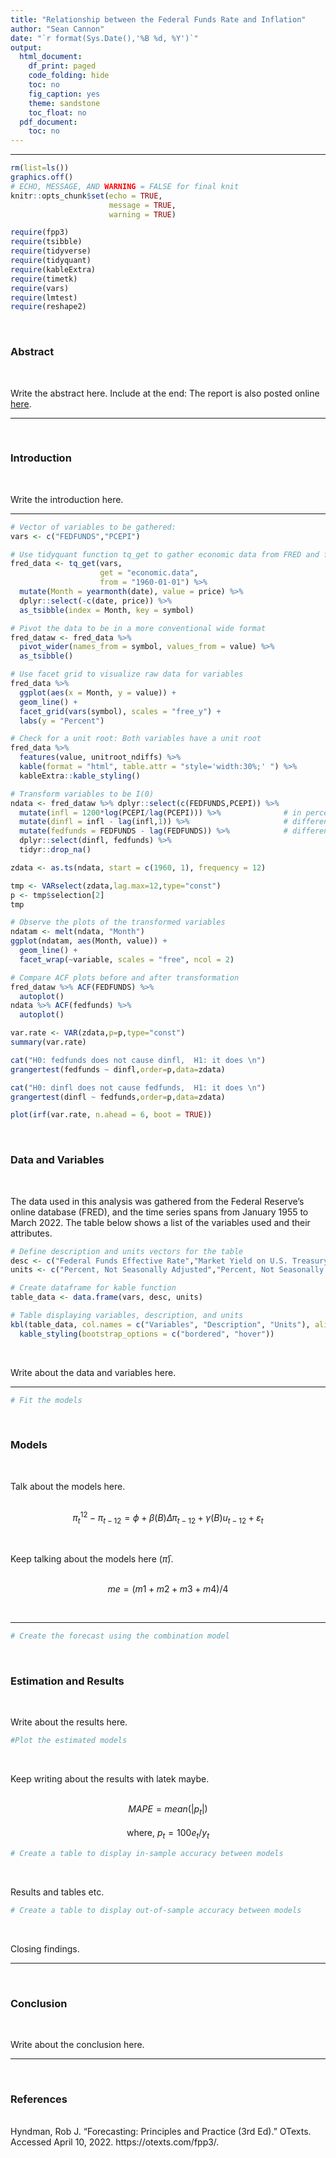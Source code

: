 ```yaml
---
title: "Relationship between the Federal Funds Rate and Inflation"
author: "Sean Cannon"
date: "`r format(Sys.Date(),'%B %d, %Y')`"
output:
  html_document:
    df_print: paged
    code_folding: hide
    toc: no
    fig_caption: yes
    theme: sandstone
    toc_float: no
  pdf_document:
    toc: no
---
```

<style type="text/css">
h1.title {
  text-align: center;
  padding-bottom: 16px;
  padding-top: 16px;
}
h4.author {
  text-align: center;
}
h4.date {
  text-align: center;
}
</style>

---

```r
rm(list=ls())
graphics.off()
# ECHO, MESSAGE, AND WARNING = FALSE for final knit
knitr::opts_chunk$set(echo = TRUE,
                      message = TRUE,
                      warning = TRUE)
```

```r
require(fpp3)
require(tsibble)
require(tidyverse)
require(tidyquant)
require(kableExtra)
require(timetk)
require(vars)
require(lmtest)
require(reshape2)
```

<br>
<h3>Abstract</h3>
<br>

Write the abstract here. Include at the end: The report is also posted online [here](https://scannon2k.github.io/projects.html).


---


<br>
<h3>Introduction</h3>
<br>

Write the introduction here.


---


```r
# Vector of variables to be gathered:
vars <- c("FEDFUNDS","PCEPI")

# Use tidyquant function tq_get to gather economic data from FRED and format as a tsibble
fred_data <- tq_get(vars,
                    get = "economic.data",
                    from = "1960-01-01") %>%
  mutate(Month = yearmonth(date), value = price) %>%
  dplyr::select(-c(date, price)) %>%
  as_tsibble(index = Month, key = symbol)

# Pivot the data to be in a more conventional wide format
fred_dataw <- fred_data %>%
  pivot_wider(names_from = symbol, values_from = value) %>%
  as_tsibble()

# Use facet grid to visualize raw data for variables
fred_data %>%
  ggplot(aes(x = Month, y = value)) +
  geom_line() +
  facet_grid(vars(symbol), scales = "free_y") +
  labs(y = "Percent")

# Check for a unit root: Both variables have a unit root
fred_data %>%
  features(value, unitroot_ndiffs) %>%
  kable(format = "html", table.attr = "style='width:30%;' ") %>%
  kableExtra::kable_styling()
```

```r
# Transform variables to be I(0)
ndata <- fred_dataw %>% dplyr::select(c(FEDFUNDS,PCEPI)) %>%
  mutate(infl = 1200*log(PCEPI/lag(PCEPI))) %>%              # in percent/month
  mutate(dinfl = infl - lag(infl,1)) %>%                     # differenced inflation
  mutate(fedfunds = FEDFUNDS - lag(FEDFUNDS)) %>%            # differenced fedfunds
  dplyr::select(dinfl, fedfunds) %>% 
  tidyr::drop_na()

zdata <- as.ts(ndata, start = c(1960, 1), frequency = 12)

tmp <- VARselect(zdata,lag.max=12,type="const")
p <- tmp$selection[2]
tmp
```

```r
# Observe the plots of the transformed variables
ndatam <- melt(ndata, "Month")
ggplot(ndatam, aes(Month, value)) +
  geom_line() +
  facet_wrap(~variable, scales = "free", ncol = 2)

# Compare ACF plots before and after transformation
fred_dataw %>% ACF(FEDFUNDS) %>%
  autoplot()
ndata %>% ACF(fedfunds) %>%
  autoplot()
```

```r
var.rate <- VAR(zdata,p=p,type="const")
summary(var.rate)
```

```r
cat("H0: fedfunds does not cause dinfl,  H1: it does \n")
grangertest(fedfunds ~ dinfl,order=p,data=zdata)
```

```r
cat("H0: dinfl does not cause fedfunds,  H1: it does \n")
grangertest(dinfl ~ fedfunds,order=p,data=zdata)
```

```r
plot(irf(var.rate, n.ahead = 6, boot = TRUE))
```


<br>
<h3>Data and Variables</h3>
<br>

The data used in this analysis was gathered from the Federal Reserve’s online database (FRED), and the time series spans from January 1955 to March 2022. The table below shows a list of the variables used and their attributes.


```r
# Define description and units vectors for the table
desc <- c("Federal Funds Effective Rate","Market Yield on U.S. Treasury Securities at 10-Year Constant Maturity")
units <- c("Percent, Not Seasonally Adjusted","Percent, Not Seasonally Adjusted")

# Create dataframe for kable function
table_data <- data.frame(vars, desc, units)

# Table displaying variables, description, and units
kbl(table_data, col.names = c("Variables", "Description", "Units"), align = "lll") %>%
  kable_styling(bootstrap_options = c("bordered", "hover"))
```
<br>

Write about the data and variables here.

---


```r
# Fit the models
```


<br>
<h3>Models</h3>
<br>


Talk about the models here.

<br>
<center>$\pi^{12}_{t}−\pi_{t−12}=\phi+\beta(B)\Delta\pi_{t−12}+\gamma(B)u_{t−12}+\varepsilon_t$</center>
<br>

Keep talking about the models here ($\bar{\pi}$).

<br>
<center>$me=(m1+m2+m3+m4)/4$</center>
<br>

---


```r
# Create the forecast using the combination model
```


<br>
<h3>Estimation and Results</h3>
<br>

Write about the results here.


```r
#Plot the estimated models

```
<br>

Keep writing about the results with latek maybe.

<br>
<center>$MAPE = mean(\left| p_t \right|)$</center>
<br>
<center>where, $p_t=100e_t/y_t$</center>


```r
# Create a table to display in-sample accuracy between models

```
<br>

Results and tables etc.


```r
# Create a table to display out-of-sample accuracy between models

```
<br>

Closing findings.


---


<br>
<h3>Conclusion</h3>
<br>

Write about the conclusion here.


---


<br>
<h3>References</h3>
<br>
Hyndman, Rob J. “Forecasting: Principles&nbsp;and&nbsp;Practice (3rd Ed).” OTexts. Accessed April 10, 2022. https://otexts.com/fpp3/.
<br><br>
